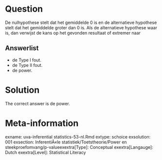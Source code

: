Question
========

De nulhypothese stelt dat het gemiddelde 0 is en de alternatieve hypothese stelt dat het gemiddelde groter dan 0 is. Als de alternatieve hypothese waar is, dan verwijst de kans op het gevonden resultaat of extremer naar 

Answerlist
----------
* de Type I fout.
* de Type II fout.
* de power.

Solution
========

The correct answer is  de power. 

Meta-information
================
exname: uva-inferential statistics-53-nl.Rmd 
extype: schoice 
exsolution: 001 
exsection: InferentiÃ«le statistiek/Toetstheorie/Power en steekproefomvang/p-valueexextra[Type]: Conceptual
exextra[Langauge]: Dutch 
exextra[Level]: Statistical Literacy
